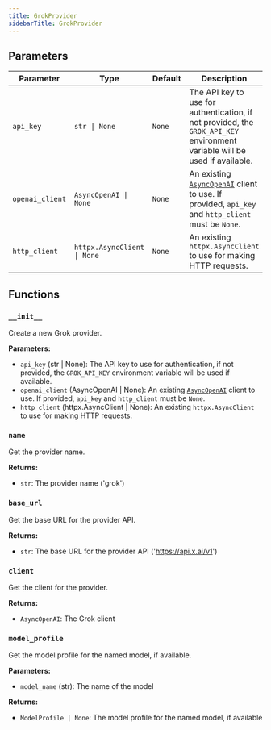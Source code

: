 ```yaml
---
title: GrokProvider
sidebarTitle: GrokProvider
---
```


## Parameters

| Parameter                          | Type                                                  | Default    | Description                                                                                                                                                                                                                      |
| ---------------------------------- | ----------------------------------------------------- | ---------- | -------------------------------------------------------------------------------------------------------------------------------------------------------------------------------------------------------------------------------- |
| `api_key`                          | `str \| None`                                         | `None`     | The API key to use for authentication, if not provided, the `GROK_API_KEY` environment variable will be used if available.                                                                                                    |
| `openai_client`                   | `AsyncOpenAI \| None`                                 | `None`     | An existing [`AsyncOpenAI`](https://github.com/openai/openai-python?tab=readme-ov-file#async-usage) client to use. If provided, `api_key` and `http_client` must be `None`.                                                  |
| `http_client`                      | `httpx.AsyncClient \| None`                           | `None`     | An existing `httpx.AsyncClient` to use for making HTTP requests.                                                                                                                                                                 |

## Functions

### `__init__`

Create a new Grok provider.

**Parameters:**

- `api_key` (str | None): The API key to use for authentication, if not provided, the `GROK_API_KEY` environment variable will be used if available.
- `openai_client` (AsyncOpenAI | None): An existing [`AsyncOpenAI`](https://github.com/openai/openai-python?tab=readme-ov-file#async-usage) client to use. If provided, `api_key` and `http_client` must be `None`.
- `http_client` (httpx.AsyncClient | None): An existing `httpx.AsyncClient` to use for making HTTP requests.

### `name`

Get the provider name.

**Returns:**

- `str`: The provider name ('grok')

### `base_url`

Get the base URL for the provider API.

**Returns:**

- `str`: The base URL for the provider API ('https://api.x.ai/v1')

### `client`

Get the client for the provider.

**Returns:**

- `AsyncOpenAI`: The Grok client

### `model_profile`

Get the model profile for the named model, if available.

**Parameters:**

- `model_name` (str): The name of the model

**Returns:**

- `ModelProfile | None`: The model profile for the named model, if available
